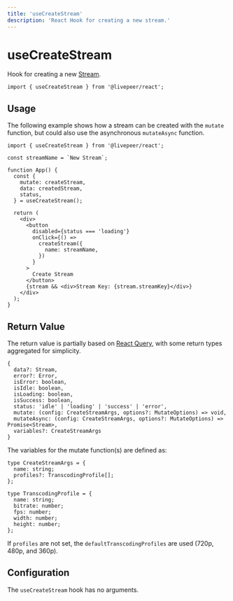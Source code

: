 ```yaml
---
title: 'useCreateStream'
description: 'React Hook for creating a new stream.'
---
```


# useCreateStream

Hook for creating a new [Stream](https://github.com/livepeer/livepeer.js/blob/main/packages/core/src/types/lpms.ts).

```tsx
import { useCreateStream } from '@livepeer/react';
```

## Usage

The following example shows how a stream can be created with the `mutate` function, but could also use the asynchronous `mutateAsync`
function.

```tsx
import { useCreateStream } from '@livepeer/react';

const streamName = `New Stream`;

function App() {
  const {
    mutate: createStream,
    data: createdStream,
    status,
  } = useCreateStream();

  return (
    <div>
      <button
        disabled={status === 'loading'}
        onClick={() =>
          createStream({
            name: streamName,
          })
        }
      >
        Create Stream
      </button>
      {stream && <div>Stream Key: {stream.streamKey}</div>}
    </div>
  );
}
```

## Return Value

The return value is partially based on [React Query](https://tanstack.com/query/v4/docs/reference/useMutation), with some return types
aggregated for simplicity.

```tsx
{
  data?: Stream,
  error?: Error,
  isError: boolean,
  isIdle: boolean,
  isLoading: boolean,
  isSuccess: boolean,
  status: 'idle' | 'loading' | 'success' | 'error',
  mutate: (config: CreateStreamArgs, options?: MutateOptions) => void,
  mutateAsync: (config: CreateStreamArgs, options?: MutateOptions) => Promise<Stream>,
  variables?: CreateStreamArgs
}
```

The variables for the mutate function(s) are defined as:

```tsx
type CreateStreamArgs = {
  name: string;
  profiles?: TranscodingProfile[];
};

type TranscodingProfile = {
  name: string;
  bitrate: number;
  fps: number;
  width: number;
  height: number;
};
```

If `profiles` are not set, the `defaultTranscodingProfiles` are used (720p, 480p, and 360p).

## Configuration

The `useCreateStream` hook has no arguments.
